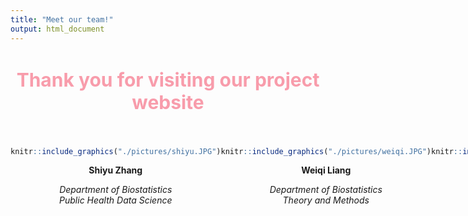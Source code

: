 ```yaml
---
title: "Meet our team!"
output: html_document
---
```


<h1 style="text-align: center; color: #f89cab; font-size: 30px; margin: 40px 0;"> 
Thank you for visiting our project website
</h1>


:::: {style="display: flex; margin-top: 25px"}

::: {.col}

```r
knitr::include_graphics("./pictures/shiyu.JPG")
```

<strong style="text-align: center; display: block; text-align: center;">
Shiyu Zhang
</strong>

<em style="text-align: center; display: block; text-align: center;">
Department of Biostatistics<br>
Public Health Data Science
</em>

:::

::: {.col}

```r
knitr::include_graphics("./pictures/weiqi.JPG")
```

<strong style="text-align: center; display: block; text-align: center;">
Weiqi Liang
</strong>

<em style="text-align: center; display: block; text-align: center;">
Department of Biostatistics<br>
Theory and Methods
</em>

:::

::: {.col}

```r
knitr::include_graphics("./pictures/zhenkun.JPG")
```

<strong style="text-align: center; display: block; text-align: center;">
Zhenkun Fang
</strong>

<em style="text-align: center; display: block; text-align: center;">
Department of Biostatistics<br>
Theory and Methods
</em>

:::

::: {.col}

```r
knitr::include_graphics("./pictures/zeqi.JPG")
```

<strong style="text-align: center; display: block; text-align: center;">
Zeqi Li
</strong>

<em style="text-align: center; display: block; text-align: center;">
Department of Biostatistics<br>
Pharmaceutical Statistics
</em>


:::

::::

